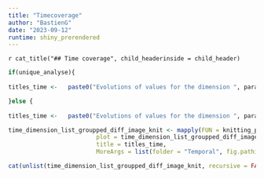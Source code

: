 ```yaml
---
title: "Timecoverage"
author: "BastienG"
date: "2023-09-12"
runtime: shiny_prerendered
---
```


`r cat_title("## Time coverage", child_headerinside = child_header)`


```r

if(unique_analyse){
  
titles_time <-   paste0("Evolutions of values for the dimension ", parameter_time_dimension, " for ", titre_1, " dataset ")

}else {
  
titles_time <-   paste0("Evolutions of values for the dimension ", parameter_time_dimension, " for ", titre_1, " and ",titre_2, " dataset ")}


```


```r

time_dimension_list_groupped_diff_image_knit <- mapply(FUN = knitting_plots_subfigures,
                         plot = time_dimension_list_groupped_diff_image,
                         title = titles_time,
                         MoreArgs = list(folder = "Temporal", fig.pathinside = fig.path))

```

```r

cat(unlist(time_dimension_list_groupped_diff_image_knit, recursive = FALSE),  sep = "\n")

```






